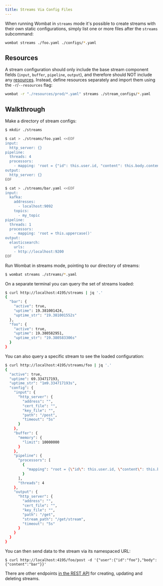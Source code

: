 ```yaml
---
title: Streams Via Config Files
---
```


When running Wombat in `streams` mode it's possible to create streams with their own static configurations, simply list one or more files after the `streams` subcommand:

```sh
wombat streams ./foo.yaml ./configs/*.yaml
```

## Resources

A stream configuration should only include the base stream component fields (`input`, `buffer`, `pipeline`, `output`), and therefore should NOT include any [resources][resources]. Instead, define resources separately and import them using the `-r`/`--resources` flag:

```sh
wombat -r "./resources/prod/*.yaml" streams ./stream_configs/*.yaml
```

## Walkthrough

Make a directory of stream configs:

``` bash
$ mkdir ./streams

$ cat > ./streams/foo.yaml <<EOF
input:
  http_server: {}
pipeline:
  threads: 4
  processors:
    - mapping: 'root = {"id": this.user.id, "content": this.body.content}'
output:
  http_server: {}
EOF

$ cat > ./streams/bar.yaml <<EOF
input:
  kafka:
    addresses:
      - localhost:9092
    topics:
      - my_topic
pipeline:
  threads: 1
  processors:
    - mapping: 'root = this.uppercase()'
output:
  elasticsearch:
    urls:
    - http://localhost:9200
EOF
```

Run Wombat in streams mode, pointing to our directory of streams:

``` bash
$ wombat streams ./streams/*.yaml
```

On a separate terminal you can query the set of streams loaded:

``` bash
$ curl http://localhost:4195/streams | jq '.'
{
  "bar": {
    "active": true,
    "uptime": 19.381001424,
    "uptime_str": "19.381001552s"
  },
  "foo": {
    "active": true,
    "uptime": 19.380582951,
    "uptime_str": "19.380583306s"
  }
}
```

You can also query a specific stream to see the loaded configuration:

``` bash
$ curl http://localhost:4195/streams/foo | jq '.'
{
  "active": true,
  "uptime": 69.334717193,
  "uptime_str": "1m9.334717193s",
  "config": {
    "input": {
      "http_server": {
        "address": "",
        "cert_file": "",
        "key_file": "",
        "path": "/post",
        "timeout": "5s"
      }
    },
    "buffer": {
      "memory": {
        "limit": 10000000
      }
    },
    "pipeline": {
      "processors": [
        {
          "mapping": "root = {\"id\": this.user.id, \"content\": this.body.content}",
        }
      ],
      "threads": 4
    },
    "output": {
      "http_server": {
        "address": "",
        "cert_file": "",
        "key_file": "",
        "path": "/get",
        "stream_path": "/get/stream",
        "timeout": "5s"
      }
    }
  }
}
```

You can then send data to the stream via its namespaced URL:

```
$ curl http://localhost:4195/foo/post -d '{"user":{"id":"foo"},"body":{"content":"bar"}}'
```

There are other endpoints [in the REST API][rest-api] for creating, updating and deleting streams.

[rest-api]: /docs/guides/streams_mode/using_rest_api
[interpolation]: /docs/configuration/interpolation
[resources]: /docs/configuration/resources
